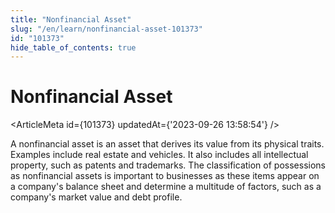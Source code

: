 ```yaml
---
title: "Nonfinancial Asset"
slug: "/en/learn/nonfinancial-asset-101373"
id: "101373"
hide_table_of_contents: true
---
```



# Nonfinancial Asset

<ArticleMeta id={101373} updatedAt={'2023-09-26 13:58:54'} />
<div className='border-solid border-b border-t-0 my-4 border-[var(--ifm-color-gray-300)]' />

A nonfinancial asset is an asset that derives its value from its physical traits. Examples include real estate and vehicles. It also includes all intellectual property, such as patents and trademarks. The classification of possessions as nonfinancial assets is important to businesses as these items appear on a company's balance sheet and determine a multitude of factors, such as a company's market value and debt profile.
